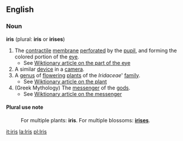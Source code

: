 ==English==

===Noun===
'''iris''' (plural: '''iris''' or '''irises''')
#The [[contractile]] [[membrane]] [[perforate]]d by the [[pupil]], and forming the colored portion of the [[eye]].
#* See [[w:Iris (anatomy)|Wiktionary article on the part of the eye]]
#A similar [[device]] in a [[camera]].
#A [[genus]] of [[flower]]ing [[plant]]s of the ''Iridaceae''' [[family]].
#* See [[w:Iris (plant)|Wiktionary article on the plant]]
#(Greek Mythology) The [[messenger]] of the [[gods]].
#* See [[w:Iris (mythology)|Wiktionary article on the messenger]]

====Plural use note====
:For multiple plants: '''iris'''.  For multiple blossoms: '''[[irises]]'''.

[[it:iris]]
[[la:Iris]]
[[pl:Iris]]